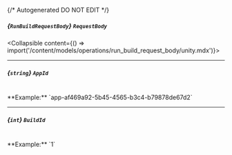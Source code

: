 {/* Autogenerated DO NOT EDIT  */}

##### *{`RunBuildRequestBody`}* `RequestBody`
<Collapsible content={() => import('/content/models/operations/run_build_request_body/unity.mdx')}>
</Collapsible>

---
##### *{`string`}* `AppId`
<br/>
**Example:** `app-af469a92-5b45-4565-b3c4-b79878de67d2`

---
##### *{`int`}* `BuildId`
<br/>
**Example:** `1`

